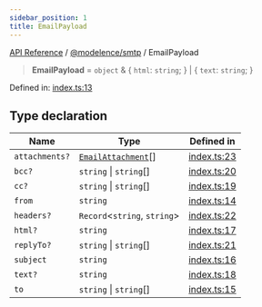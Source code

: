 ```yaml
---
sidebar_position: 1
title: EmailPayload
---
```


[API Reference](/api-reference/@modelence/smtp/type-aliases/../../../index) / [@modelence/smtp](/api-reference/@modelence/smtp/type-aliases/../index) / EmailPayload

> **EmailPayload** = `object` & \{ `html`: `string`; \} \| \{ `text`: `string`; \}

Defined in: [index.ts:13](https://github.com/modelence/modelence/blob/7d5ab6803a03a590fa9ba44d3ce0544ecf5463af/packages/smtp/src/index.ts#L13)

## Type declaration

| Name | Type | Defined in |
| ------ | ------ | ------ |
| `attachments?` | [`EmailAttachment`](/api-reference/@modelence/smtp/type-aliases/EmailAttachment)[] | [index.ts:23](https://github.com/modelence/modelence/blob/7d5ab6803a03a590fa9ba44d3ce0544ecf5463af/packages/smtp/src/index.ts#L23) |
| `bcc?` | `string` \| `string`[] | [index.ts:20](https://github.com/modelence/modelence/blob/7d5ab6803a03a590fa9ba44d3ce0544ecf5463af/packages/smtp/src/index.ts#L20) |
| `cc?` | `string` \| `string`[] | [index.ts:19](https://github.com/modelence/modelence/blob/7d5ab6803a03a590fa9ba44d3ce0544ecf5463af/packages/smtp/src/index.ts#L19) |
| `from` | `string` | [index.ts:14](https://github.com/modelence/modelence/blob/7d5ab6803a03a590fa9ba44d3ce0544ecf5463af/packages/smtp/src/index.ts#L14) |
| `headers?` | `Record`\<`string`, `string`\> | [index.ts:22](https://github.com/modelence/modelence/blob/7d5ab6803a03a590fa9ba44d3ce0544ecf5463af/packages/smtp/src/index.ts#L22) |
| `html?` | `string` | [index.ts:17](https://github.com/modelence/modelence/blob/7d5ab6803a03a590fa9ba44d3ce0544ecf5463af/packages/smtp/src/index.ts#L17) |
| `replyTo?` | `string` \| `string`[] | [index.ts:21](https://github.com/modelence/modelence/blob/7d5ab6803a03a590fa9ba44d3ce0544ecf5463af/packages/smtp/src/index.ts#L21) |
| `subject` | `string` | [index.ts:16](https://github.com/modelence/modelence/blob/7d5ab6803a03a590fa9ba44d3ce0544ecf5463af/packages/smtp/src/index.ts#L16) |
| `text?` | `string` | [index.ts:18](https://github.com/modelence/modelence/blob/7d5ab6803a03a590fa9ba44d3ce0544ecf5463af/packages/smtp/src/index.ts#L18) |
| `to` | `string` \| `string`[] | [index.ts:15](https://github.com/modelence/modelence/blob/7d5ab6803a03a590fa9ba44d3ce0544ecf5463af/packages/smtp/src/index.ts#L15) |
